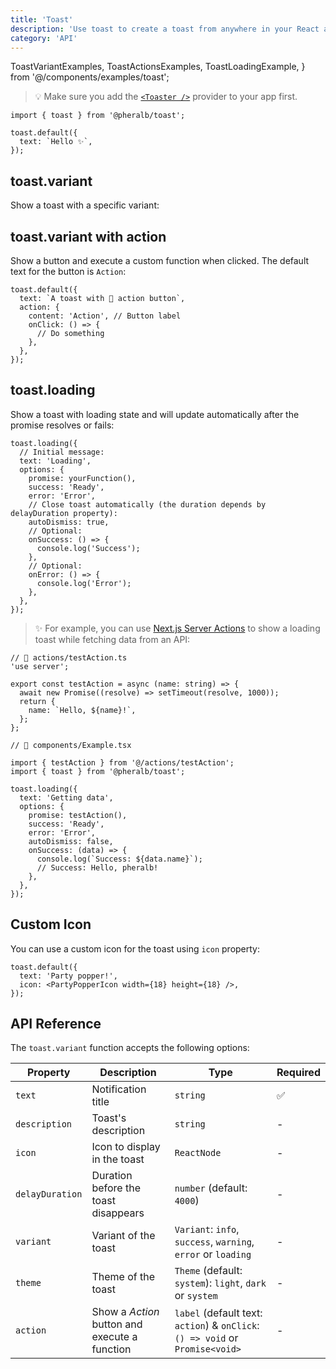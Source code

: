 ```yaml
---
title: 'Toast'
description: 'Use toast to create a toast from anywhere in your React application'
category: 'API'
---
```


  ToastVariantExamples,
  ToastActionsExamples,
  ToastLoadingExample,
} from '@/components/examples/toast';

> 💡 Make sure you add the [`<Toaster />`](/toaster) provider to your app first.

```tsx
import { toast } from '@pheralb/toast';

toast.default({
  text: `Hello ✨`,
});
```

## toast.variant

Show a toast with a specific variant:

<ToastVariantExamples client:only="react" />

## toast.variant with action

Show a button and execute a custom function when clicked. The default text for the button is `Action`:

<ToastActionsExamples client:only="react" />

```tsx
toast.default({
  text: `A toast with 👀 action button`,
  action: {
    content: 'Action', // Button label
    onClick: () => {
      // Do something
    },
  },
});
```

## toast.loading

Show a toast with loading state and will update automatically after the promise resolves or fails:

<ToastLoadingExample client:only="react" />

```tsx
toast.loading({
  // Initial message:
  text: 'Loading',
  options: {
    promise: yourFunction(),
    success: 'Ready',
    error: 'Error',
    // Close toast automatically (the duration depends by delayDuration property):
    autoDismiss: true,
    // Optional:
    onSuccess: () => {
      console.log('Success');
    },
    // Optional:
    onError: () => {
      console.log('Error');
    },
  },
});
```

> ✨ For example, you can use [Next.js Server Actions](https://nextjs.org/docs/app/building-your-application/data-fetching/server-actions-and-mutations) to show a loading toast while fetching data from an API:

```tsx
// 📃 actions/testAction.ts
'use server';

export const testAction = async (name: string) => {
  await new Promise((resolve) => setTimeout(resolve, 1000));
  return {
    name: `Hello, ${name}!`,
  };
};

// 📃 components/Example.tsx

import { testAction } from '@/actions/testAction';
import { toast } from '@pheralb/toast';

toast.loading({
  text: 'Getting data',
  options: {
    promise: testAction(),
    success: 'Ready',
    error: 'Error',
    autoDismiss: false,
    onSuccess: (data) => {
      console.log(`Success: ${data.name}`);
      // Success: Hello, pheralb!
    },
  },
});
```

## Custom Icon

You can use a custom icon for the toast using `icon` property:

```tsx
toast.default({
  text: 'Party popper!',
  icon: <PartyPopperIcon width={18} height={18} />,
});
```

## API Reference

The `toast.variant` function accepts the following options:

| Property        | Description                                   | Type                                                                          | Required |
| --------------- | --------------------------------------------- | ----------------------------------------------------------------------------- | -------- |
| `text`          | Notification title                            | `string`                                                                      | ✅       |
| `description`   | Toast's description                           | `string`                                                                      | -        |
| `icon`          | Icon to display in the toast                  | `ReactNode`                                                                   | -        |
| `delayDuration` | Duration before the toast disappears          | `number` (default: `4000`)                                                    | -        |
| `variant`       | Variant of the toast                          | `Variant`: `info`, `success`, `warning`, `error` or `loading`                 | -        |
| `theme`         | Theme of the toast                            | `Theme` (default: `system`): `light`, `dark` or `system`                      | -        |
| `action`        | Show a _Action_ button and execute a function | `label` (default text: `action`) & `onClick`: `() => void` or `Promise<void>` | -        |

